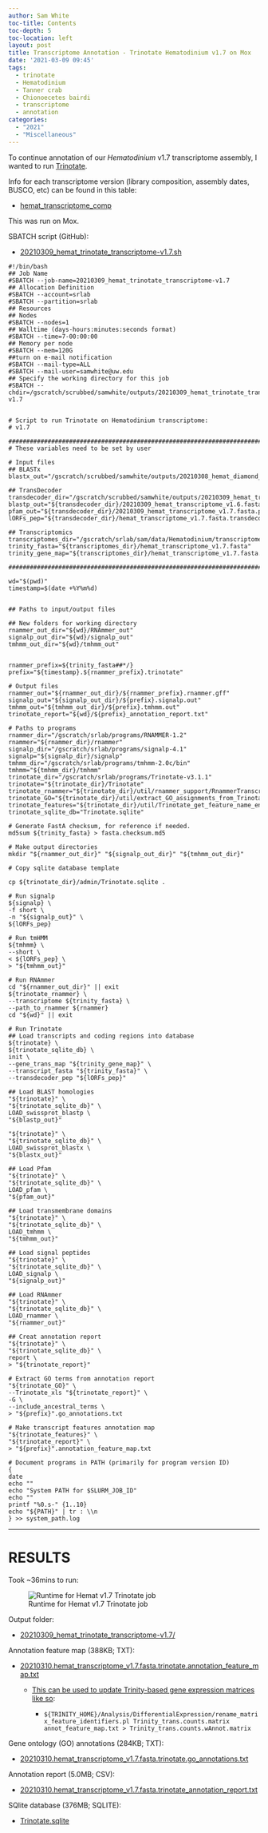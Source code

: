 ```yaml
---
author: Sam White
toc-title: Contents
toc-depth: 5
toc-location: left
layout: post
title: Transcriptome Annotation - Trinotate Hematodinium v1.7 on Mox
date: '2021-03-09 09:45'
tags:
  - trinotate
  - Hematodinium
  - Tanner crab
  - Chionoecetes bairdi
  - transcriptome
  - annotation
categories:
  - "2021"
  - "Miscellaneous"
---
```

To continue annotation of our _Hematodinium_ v1.7 transcriptome assembly, I wanted to run [Trinotate](https://github.com/Trinotate/Trinotate.github.io/wiki).

Info for each transcriptome version (library composition, assembly dates, BUSCO, etc) can be found in this table:

- [hemat_transcriptome_comp](https://docs.google.com/spreadsheets/d/1A81cFdFw5Mlks5DWMmq0-8eVqyTXqmoCsHNWs95N_p4/edit?usp=sharing)

This was run on Mox.

SBATCH script (GitHub):

- [20210309_hemat_trinotate_transcriptome-v1.7.sh](https://github.com/RobertsLab/sams-notebook/blob/master/sbatch_scripts/20210309_hemat_trinotate_transcriptome-v1.7.sh)

```shell
#!/bin/bash
## Job Name
#SBATCH --job-name=20210309_hemat_trinotate_transcriptome-v1.7
## Allocation Definition
#SBATCH --account=srlab
#SBATCH --partition=srlab
## Resources
## Nodes
#SBATCH --nodes=1
## Walltime (days-hours:minutes:seconds format)
#SBATCH --time=7-00:00:00
## Memory per node
#SBATCH --mem=120G
##turn on e-mail notification
#SBATCH --mail-type=ALL
#SBATCH --mail-user=samwhite@uw.edu
## Specify the working directory for this job
#SBATCH --chdir=/gscratch/scrubbed/samwhite/outputs/20210309_hemat_trinotate_transcriptome-v1.7


# Script to run Trinotate on Hematodinium transcriptome:
# v1.7

###################################################################################
# These variables need to be set by user

# Input files
## BLASTx
blastx_out="/gscratch/scrubbed/samwhite/outputs/20210308_hemat_diamond_blastx_v1.6_v1.7/hemat_transcriptome_v1.7.fasta.blastx.outfmt6"

## TransDecoder
transdecoder_dir="/gscratch/scrubbed/samwhite/outputs/20210309_hemat_transdecoder_transcriptomes_v1.6_v1.7/20210309_hemat_transcriptome_v1.7.fasta.transdecoder"
blastp_out="${transdecoder_dir}/20210309_hemat_transcriptome_v1.6.fasta.blastp_out/20210309_hemat_transcriptome_v1.7.fasta.blastp.outfmt6"
pfam_out="${transdecoder_dir}/20210309_hemat_transcriptome_v1.7.fasta.pfam_out/20210309_hemat_transcriptome_v1.7.fasta.pfam.domtblout"
lORFs_pep="${transdecoder_dir}/hemat_transcriptome_v1.7.fasta.transdecoder_dir/longest_orfs.pep"

## Transcriptomics
transcriptomes_dir="/gscratch/srlab/sam/data/Hematodinium/transcriptomes"
trinity_fasta="${transcriptomes_dir}/hemat_transcriptome_v1.7.fasta"
trinity_gene_map="${transcriptomes_dir}/hemat_transcriptome_v1.7.fasta.gene_trans_map"

###################################################################################

wd="$(pwd)"
timestamp=$(date +%Y%m%d)


## Paths to input/output files

## New folders for working directory
rnammer_out_dir="${wd}/RNAmmer_out"
signalp_out_dir="${wd}/signalp_out"
tmhmm_out_dir="${wd}/tmhmm_out"


rnammer_prefix=${trinity_fasta##*/}
prefix="${timestamp}.${rnammer_prefix}.trinotate"

# Output files
rnammer_out="${rnammer_out_dir}/${rnammer_prefix}.rnammer.gff"
signalp_out="${signalp_out_dir}/${prefix}.signalp.out"
tmhmm_out="${tmhmm_out_dir}/${prefix}.tmhmm.out"
trinotate_report="${wd}/${prefix}_annotation_report.txt"

# Paths to programs
rnammer_dir="/gscratch/srlab/programs/RNAMMER-1.2"
rnammer="${rnammer_dir}/rnammer"
signalp_dir="/gscratch/srlab/programs/signalp-4.1"
signalp="${signalp_dir}/signalp"
tmhmm_dir="/gscratch/srlab/programs/tmhmm-2.0c/bin"
tmhmm="${tmhmm_dir}/tmhmm"
trinotate_dir="/gscratch/srlab/programs/Trinotate-v3.1.1"
trinotate="${trinotate_dir}/Trinotate"
trinotate_rnammer="${trinotate_dir}/util/rnammer_support/RnammerTranscriptome.pl"
trinotate_GO="${trinotate_dir}/util/extract_GO_assignments_from_Trinotate_xls.pl"
trinotate_features="${trinotate_dir}/util/Trinotate_get_feature_name_encoding_attributes.pl"
trinotate_sqlite_db="Trinotate.sqlite"

# Generate FastA checksum, for reference if needed.
md5sum ${trinity_fasta} > fasta.checksum.md5

# Make output directories
mkdir "${rnammer_out_dir}" "${signalp_out_dir}" "${tmhmm_out_dir}"

# Copy sqlite database template

cp ${trinotate_dir}/admin/Trinotate.sqlite .

# Run signalp
${signalp} \
-f short \
-n "${signalp_out}" \
${lORFs_pep}

# Run tmHMM
${tmhmm} \
--short \
< ${lORFs_pep} \
> "${tmhmm_out}"

# Run RNAmmer
cd "${rnammer_out_dir}" || exit
${trinotate_rnammer} \
--transcriptome ${trinity_fasta} \
--path_to_rnammer ${rnammer}
cd "${wd}" || exit

# Run Trinotate
## Load transcripts and coding regions into database
${trinotate} \
${trinotate_sqlite_db} \
init \
--gene_trans_map "${trinity_gene_map}" \
--transcript_fasta "${trinity_fasta}" \
--transdecoder_pep "${lORFs_pep}"

## Load BLAST homologies
"${trinotate}" \
"${trinotate_sqlite_db}" \
LOAD_swissprot_blastp \
"${blastp_out}"

"${trinotate}" \
"${trinotate_sqlite_db}" \
LOAD_swissprot_blastx \
"${blastx_out}"

## Load Pfam
"${trinotate}" \
"${trinotate_sqlite_db}" \
LOAD_pfam \
"${pfam_out}"

## Load transmembrane domains
"${trinotate}" \
"${trinotate_sqlite_db}" \
LOAD_tmhmm \
"${tmhmm_out}"

## Load signal peptides
"${trinotate}" \
"${trinotate_sqlite_db}" \
LOAD_signalp \
"${signalp_out}"

## Load RNAmmer
"${trinotate}" \
"${trinotate_sqlite_db}" \
LOAD_rnammer \
"${rnammer_out}"

## Creat annotation report
"${trinotate}" \
"${trinotate_sqlite_db}" \
report \
> "${trinotate_report}"

# Extract GO terms from annotation report
"${trinotate_GO}" \
--Trinotate_xls "${trinotate_report}" \
-G \
--include_ancestral_terms \
> "${prefix}".go_annotations.txt

# Make transcript features annotation map
"${trinotate_features}" \
"${trinotate_report}" \
> "${prefix}".annotation_feature_map.txt

# Document programs in PATH (primarily for program version ID)
{
date
echo ""
echo "System PATH for $SLURM_JOB_ID"
echo ""
printf "%0.s-" {1..10}
echo "${PATH}" | tr : \\n
} >> system_path.log
```

---

# RESULTS

Took ~36mins to run:

![Runtime for Hemat v1.7 Trinotate job](https://github.com/RobertsLab/sams-notebook/blob/master/images/screencaps/20210309_hemat_trinotate_transcriptome-v1.7_runtime.png?raw=true)

Output folder:

- [20210309_hemat_trinotate_transcriptome-v1.7/](https://gannet.fish.washington.edu/Atumefaciens/20210309_hemat_trinotate_transcriptome-v1.7/)

Annotation feature map (388KB; TXT):

- [20210310.hemat_transcriptome_v1.7.fasta.trinotate.annotation_feature_map.txt](https://gannet.fish.washington.edu/Atumefaciens/20210309_hemat_trinotate_transcriptome-v1.7/20210310.hemat_transcriptome_v1.7.fasta.trinotate.annotation_feature_map.txt)

  - [This can be used to update Trinity-based gene expression matrices like so](https://github.com/trinityrnaseq/trinityrnaseq/wiki/Functional-Annotation-of-Transcripts):

    - ```${TRINITY_HOME}/Analysis/DifferentialExpression/rename_matrix_feature_identifiers.pl Trinity_trans.counts.matrix annot_feature_map.txt > Trinity_trans.counts.wAnnot.matrix```

Gene ontology (GO) annotations (284KB; TXT):

- [20210310.hemat_transcriptome_v1.7.fasta.trinotate.go_annotations.txt](https://gannet.fish.washington.edu/Atumefaciens/20210309_hemat_trinotate_transcriptome-v1.7/20210310.hemat_transcriptome_v1.7.fasta.trinotate.go_annotations.txt)

Annotation report (5.0MB; CSV):

- [20210310.hemat_transcriptome_v1.7.fasta.trinotate_annotation_report.txt](https://gannet.fish.washington.edu/Atumefaciens/20210309_hemat_trinotate_transcriptome-v1.7/20210310.hemat_transcriptome_v1.7.fasta.trinotate_annotation_report.txt)

SQlite database (376MB; SQLITE):

- [Trinotate.sqlite](https://gannet.fish.washington.edu/Atumefaciens/20210309_hemat_trinotate_transcriptome-v1.7/Trinotate.sqlite)
